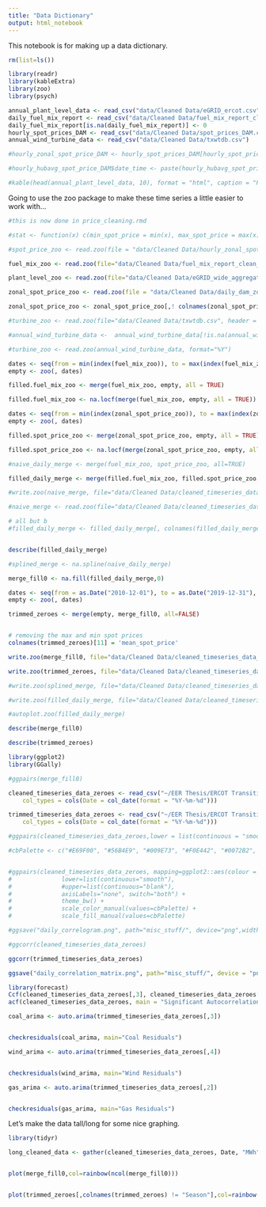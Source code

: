 ```yaml
---
title: "Data Dictionary"
output: html_notebook
---
```


This notebook is for making up a data dictionary.

```r
rm(list=ls())
```

```r
library(readr)
library(kableExtra)
library(zoo)
library(psych)
```

```r
annual_plant_level_data <- read_csv("data/Cleaned Data/eGRID_ercot.csv")
daily_fuel_mix_report <- read_csv("data/Cleaned Data/fuel_mix_report_clean_wide.csv")
daily_fuel_mix_report[is.na(daily_fuel_mix_report)] <- 0
hourly_spot_prices_DAM <- read_csv("data/Cleaned Data/spot_prices_DAM.csv")
annual_wind_turbine_data <- read_csv("data/Cleaned Data/txwtdb.csv")

```
```r
#hourly_zonal_spot_price_DAM <- hourly_spot_prices_DAM[hourly_spot_prices_DAM$`Settlement Point` == "HB_HUBAVG",]

#hourly_hubavg_spot_price_DAM$date_time <- paste(hourly_hubavg_spot_price_DAM$`Delivery Date`, hourly_hubavg_spot_price_DAM$`Hour Ending`)
```

```r
#kable(head(annual_plant_level_data, 10), format = "html", caption = "Portion of dataset")
```

Going to use the zoo package to make these time series a little easier to work with...


```r
#this is now done in price_cleaning.rmd

#stat <- function(x) c(min_spot_price = min(x), max_spot_price = max(x), mean_spot_price = mean(x))

#spot_price_zoo <- read.zoo(file = "data/Cleaned Data/hourly_zonal_spot_price_DAM.csv", header = TRUE, sep = ",", format = "%Y-%m-%d", aggregate = stat)
```


```r

fuel_mix_zoo <- read.zoo(file="data/Cleaned Data/fuel_mix_report_clean_wide.csv", header = TRUE, sep=",", format = "%Y-%m-%d")

```


```r

plant_level_zoo <- read.zoo(file="data/Cleaned Data/eGRID_wide_aggregate.csv", header = TRUE, sep=",", format = "%Y")

```


```r
zonal_spot_price_zoo <- read.zoo(file = "data/Cleaned Data/daily_dam_zonal_spot_price_agg.csv", header = TRUE, sep=",", format = "%Y-%m-%d")

zonal_spot_price_zoo <- zonal_spot_price_zoo[,! colnames(zonal_spot_price_zoo) %in% c("min_spot_price","max_spot_price")]

```

```r
#turbine_zoo <- read.zoo(file="data/Cleaned Data/txwtdb.csv", header = TRUE, sep=",", format = "%Y")
```


```r
#annual_wind_turbine_data <-  annual_wind_turbine_data[!is.na(annual_wind_turbine_data$p_year),]

#turbine_zoo <- read.zoo(annual_wind_turbine_data, format="%Y")
```

```r
dates <- seq(from = min(index(fuel_mix_zoo)), to = max(index(fuel_mix_zoo)), by = 1)
empty <- zoo(, dates)

filled.fuel_mix_zoo <- merge(fuel_mix_zoo, empty, all = TRUE)

filled.fuel_mix_zoo <- na.locf(merge(fuel_mix_zoo, empty, all = TRUE))

dates <- seq(from = min(index(zonal_spot_price_zoo)), to = max(index(zonal_spot_price_zoo)), by = 1)
empty <- zoo(, dates)

filled.spot_price_zoo <- merge(zonal_spot_price_zoo, empty, all = TRUE)

filled.spot_price_zoo <- na.locf(merge(zonal_spot_price_zoo, empty, all = TRUE))
```

```r
#naive_daily_merge <- merge(fuel_mix_zoo, spot_price_zoo, all=TRUE)

filled_daily_merge <- merge(filled.fuel_mix_zoo, filled.spot_price_zoo, all=TRUE)

#write.zoo(naive_merge, file="data/Cleaned Data/cleaned_timeseries_data_naive.csv", index.name = "Date", sep=",")

#naive_merge <- read.zoo(file="data/Cleaned Data/cleaned_timeseries_data_naive.csv", header = TRUE, sep=",", format = "%Y-%m-%d")

# all but b
#filled_daily_merge <- filled_daily_merge[, colnames(filled_daily_merge) != "Season"]


describe(filled_daily_merge)

#splined_merge <- na.spline(naive_daily_merge)

merge_fill0 <- na.fill(filled_daily_merge,0)

```

```r
dates <- seq(from = as.Date("2010-12-01"), to = as.Date("2019-12-31"), by = 1)
empty <- zoo(, dates)

trimmed_zeroes <- merge(empty, merge_fill0, all=FALSE)


# removing the max and min spot prices 
colnames(trimmed_zeroes)[11] = 'mean_spot_price'
```

```r
write.zoo(merge_fill0, file="data/Cleaned Data/cleaned_timeseries_data_zeroes.csv", index.name = "Date", sep=",")

write.zoo(trimmed_zeroes, file="data/Cleaned Data/cleaned_timeseries_data_zeroes_trimmed.csv", index.name = "Date", sep=",")

#write.zoo(splined_merge, file="data/Cleaned Data/cleaned_timeseries_data_splined.csv", index.name = "Date", sep=",")

#write.zoo(filled_daily_merge, file="data/Cleaned Data/cleaned_timeseries_data_filled.csv", index.name = "Date", sep=",")
```


```r
#autoplot.zoo(filled_daily_merge)
```

```r
describe(merge_fill0)

describe(trimmed_zeroes)
```


```r
library(ggplot2)
library(GGally)

#ggpairs(merge_fill0)    
```
```r
cleaned_timeseries_data_zeroes <- read_csv("~/EER Thesis/ERCOT Transition Analysis/data/Cleaned Data/cleaned_timeseries_data_zeroes.csv", 
    col_types = cols(Date = col_date(format = "%Y-%m-%d")))

trimmed_timeseries_data_zeroes <- read_csv("~/EER Thesis/ERCOT Transition Analysis/data/Cleaned Data/cleaned_timeseries_data_zeroes_trimmed.csv", 
    col_types = cols(Date = col_date(format = "%Y-%m-%d")))
```

```r
#ggpairs(cleaned_timeseries_data_zeroes,lower = list(continuous = "smooth"))

#cbPalette <- c("#E69F00", "#56B4E9", "#009E73", "#F0E442", "#0072B2", "#D55E00", "#CC79A7", "#999999", "#000000")


#ggpairs(cleaned_timeseries_data_zeroes, mapping=ggplot2::aes(colour = as.factor(Season), alpha=0.75),
#              lower=list(continuous="smooth"),
#              #upper=list(continuous="blank"),
#              axisLabels="none", switch="both") +
#              theme_bw() +
#              scale_color_manual(values=cbPalette) +
#              scale_fill_manual(values=cbPalette)

#ggsave("daily_correlogram.png", path="misc_stuff/", device="png",width=14, height=14)
```

```r
#ggcorr(cleaned_timeseries_data_zeroes)

ggcorr(trimmed_timeseries_data_zeroes)

ggsave("daily_correlation_matrix.png", path="misc_stuff/", device = "png")

```

```r
library(forecast)
Ccf(cleaned_timeseries_data_zeroes[,3], cleaned_timeseries_data_zeroes[,4])
acf(cleaned_timeseries_data_zeroes, main = "Significant Autocorrelations")
```

```r
coal_arima <- auto.arima(trimmed_timeseries_data_zeroes[,3])


checkresiduals(coal_arima, main="Coal Residuals")

wind_arima <- auto.arima(trimmed_timeseries_data_zeroes[,4])


checkresiduals(wind_arima, main="Wind Residuals")

gas_arima <- auto.arima(trimmed_timeseries_data_zeroes[,2])


checkresiduals(gas_arima, main="Gas Residuals")
```


Let's make the data tall/long for some nice graphing.
```r
library(tidyr)

long_cleaned_data <- gather(cleaned_timeseries_data_zeroes, Date, "MWh", Gas:Gas_Price)
```


```r
```

```r
plot(merge_fill0,col=rainbow(ncol(merge_fill0))) 


plot(trimmed_zeroes[,colnames(trimmed_zeroes) != "Season"],col=rainbow(ncol(trimmed_zeroes[,colnames(trimmed_zeroes) != "Season"])), main="Daily Timeseries Data") 

```

